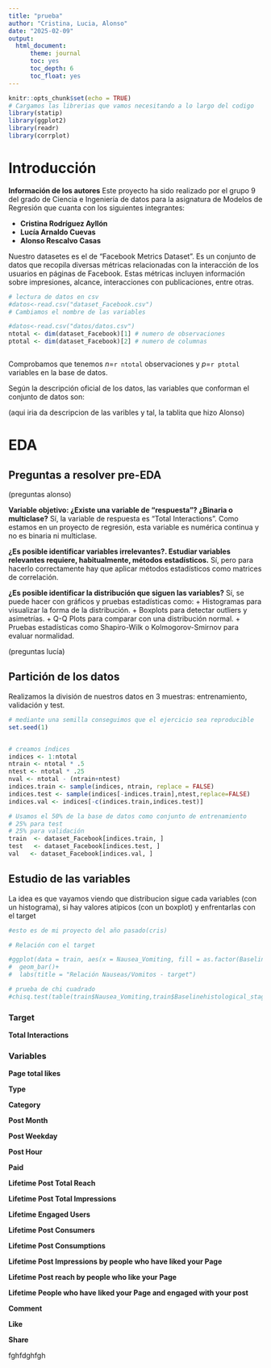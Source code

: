 ```yaml
---
title: "prueba"
author: "Cristina, Lucia, Alonso"
date: "2025-02-09"
output: 
  html_document:
      theme: journal
      toc: yes
      toc_depth: 6
      toc_float: yes
---
```


```r
knitr::opts_chunk$set(echo = TRUE)
# Cargamos las librerias que vamos necesitando a lo largo del codigo
library(statip)
library(ggplot2)
library(readr)
library(corrplot)
```

# Introducción

**Información de los autores**
Este proyecto ha sido realizado por el grupo 9 del grado de Ciencia e Ingeniería de datos para la asignatura de Modelos de Regresión que cuanta con los siguientes integrantes:

+ **Cristina Rodríguez Ayllón**
+ **Lucía Arnaldo Cuevas**
+ **Alonso Rescalvo Casas**

Nuestro datasetes es el de "Facebook Metrics Dataset". Es un conjunto de datos que recopila diversas métricas relacionadas con la interacción de los usuarios en páginas de Facebook. Estas métricas incluyen información sobre impresiones, alcance, interacciones con publicaciones, entre otras.



```r
# lectura de datos en csv
#datos<-read.csv("dataset_Facebook.csv")
# Cambiamos el nombre de las variables 

#datos<-read.csv("datos/datos.csv")
ntotal <- dim(dataset_Facebook)[1] # numero de observaciones
ptotal <- dim(dataset_Facebook)[2] # numero de columnas



```

Comprobamos que tenemos $n=$```r ntotal``` observaciones y $p=$```r ptotal``` variables en la base de datos.


Según la descripción oficial de los datos, las variables que conforman el conjunto de datos son:

(aqui iria da descripcion de las varibles y tal, la tablita que hizo Alonso)


# EDA
## Preguntas a resolver pre-EDA


(preguntas alonso)





**Variable objetivo: ¿Existe una variable de “respuesta”? ¿Binaria o multiclase?**
Sí, la variable de respuesta es "Total Interactions". Como estamos en un proyecto de regresión, esta variable es numérica continua y no es binaria ni multiclase.

**¿Es posible identificar variables irrelevantes?. Estudiar variables relevantes requiere, habitualmente, métodos estadísticos.**
Sí, pero para hacerlo correctamente hay que aplicar métodos estadísticos como matrices de correlación.




**¿Es posible identificar la distribución que siguen las variables?**
Sí, se puede hacer con gráficos y pruebas estadísticas como:
+ Histogramas para visualizar la forma de la distribución.
+ Boxplots para detectar outliers y asimetrías.
+ Q-Q Plots para comparar con una distribución normal.
+ Pruebas estadísticas como Shapiro-Wilk o Kolmogorov-Smirnov para evaluar normalidad.


(preguntas lucía)


## Partición de los datos
Realizamos la división de nuestros datos en 3 muestras: entrenamiento, validación y test.

```r
# mediante una semilla conseguimos que el ejercicio sea reproducible
set.seed(1)


# creamos índices
indices <- 1:ntotal
ntrain <- ntotal * .5
ntest <- ntotal * .25
nval <- ntotal - (ntrain+ntest)
indices.train <- sample(indices, ntrain, replace = FALSE)
indices.test <- sample(indices[-indices.train],ntest,replace=FALSE)
indices.val <- indices[-c(indices.train,indices.test)]

# Usamos el 50% de la base de datos como conjunto de entrenamiento
# 25% para test
# 25% para validación
train  <- dataset_Facebook[indices.train, ]
test   <- dataset_Facebook[indices.test, ]
val   <- dataset_Facebook[indices.val, ]

```



## Estudio de las variables
La idea es que vayamos viendo que distribucion sigue cada variables (con un histograma), si hay valores atipicos (con un boxplot) y enfrentarlas con el target

```r
#esto es de mi proyecto del año pasado(cris)

# Relación con el target

#ggplot(data = train, aes(x = Nausea_Vomiting, fill = as.factor(Baselinehistological_staging))) +
#  geom_bar()+
#  labs(title = "Relación Nauseas/Vomitos - target")

# prueba de chi cuadrado
#chisq.test(table(train$Nausea_Vomiting,train$Baselinehistological_staging))
```




### Target

**Total Interactions**


### Variables

**Page total likes**


**Type**


**Category**


**Post Month**


**Post Weekday**


**Post Hour**


**Paid**


**Lifetime Post Total Reach**


**Lifetime Post Total Impressions**


**Lifetime Engaged Users**


**Lifetime Post Consumers**


**Lifetime Post Consumptions**


**Lifetime Post Impressions by people who have liked your Page**


**Lifetime Post reach by people who like your Page**


**Lifetime People who have liked your Page and engaged with your post**


**Comment**


**Like**


**Share**

fghfdghfgh


